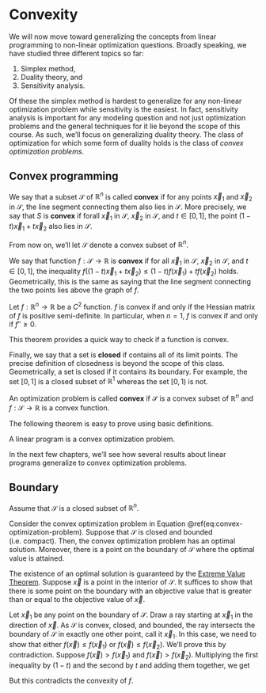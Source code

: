 # Convexity

We will now move toward generalizing the concepts from linear programming to non-linear optimization questions. 
Broadly speaking, we have studied three different topics so far: 

1. Simplex method,
2. Duality theory, and 
3. Sensitivity analysis.

Of these the simplex method is hardest to generalize for any non-linear optimization problem while sensitivity is the easiest. In fact, sensitivity analysis is important for any modeling question and not just optimization problems and the general techniques for it lie beyond the scope of this course. As such, we'll focus on generalizing duality theory. The class of optimization for which some form of duality holds is the class of *convex optimization problems*.


## Convex programming

We say that a subset $\mathcal{S}$ of $\mathbb{R}^n$ is called **convex** if for any points $\vec{x}_1$ and $\vec{x}_2$ in $\mathcal{S}$, the line segment connecting them also lies in $\mathcal{S}$. More precisely, we say that $S$ is **convex** if forall $\vec{x}_1$ in $\mathcal{S}$, $\vec{x}_2$ in $\mathcal{S}$, and $t \in [0,1]$, the point $(1 - t) \vec{x}_1 + t \vec{x}_2$ also lies in $\mathcal{S}$.

From now on, we'll let $\mathcal{S}$ denote a convex subset of $\mathbb{R}^n$.

We say that function $f : \mathcal{S} \to \mathbb{R}$ is **convex** if for all $\vec{x}_1$ in $\mathcal{S}$, $\vec{x}_2$ in $\mathcal{S}$, and $t \in [0,1]$, the inequality $f((1 - t) \vec{x}_1 + t \vec{x}_2) \le (1 - t) f(\vec{x}_1) + t f(\vec{x}_2)$ holds. Geometrically, this is the same as saying that the line segment connecting the two points lies above the graph of $f$.

::: {.theorem #convexity-second-derivative}

Let $f : \mathbb{R}^n \to \mathbb{R}$ be a $C^2$ function. $f$ is convex if and only if the Hessian matrix of $f$ is positive semi-definite. In particular, when $n = 1$, $f$ is convex if and only if $f'' \ge 0$.

:::

This theorem provides a quick way to check if a function is convex. 

Finally, we say that a set is **closed** if contains all of its limit points. The precise definition of closedness is beyond the scope of this class. Geometrically, a set is closed if it contains its boundary. For example, the set $[0,1]$ is a closed subset of $\mathbb{R}^1$ whereas the set $[0,1)$ is not.

An optimization problem 
\begin{equation}
  \begin{array}{ll}
    \mbox{maximize: } & f(x)  \\ 
    \mbox{subject to: } & x \in \mathcal{S} 
  \end{array}
  (\#eq:convex-optimization-problem)
\end{equation}
is called **convex** if $\mathcal{S}$ is a convex subset of $\mathbb{R}^n$ and $f : \mathcal{S} \to \mathbb{R}$ is a convex function.

The following theorem is easy to prove using basic definitions.

::: {.theorem}

A linear program is a convex optimization problem.

:::

In the next few chapters, we'll see how several results about linear programs generalize to convex optimization problems.

## Boundary 

Assume that $\mathcal{S}$ is a closed subset of $\mathbb{R}^n$.

::: {.theorem #optimal-on-boundary}
Consider the convex optimization problem in Equation \@ref(eq:convex-optimization-problem). Suppose that $\mathcal{S}$ is closed and bounded (i.e. compact). Then, the convex optimization problem has an optimal solution. Moreover, there is a point on the boundary of $\mathcal{S}$ where the optimal value is attained.

:::

::: {.proof}

The existence of an optimal solution is guaranteed by the [Extreme Value Theorem](https://en.wikipedia.org/wiki/Extreme_value_theorem).
Suppose $\vec{x}$ is a point in the interior of $\mathcal{S}$. 
It suffices to show that there is some point on the boundary with an objective value that is greater than or equal to the objective value of $\vec{x}$.


Let $\vec{x}_1$ be any point on the boundary of $\mathcal{S}$. Draw a ray starting at $\vec{x}_1$ in the direction of $\vec{x}$. 
As $\mathcal{S}$ is convex, closed, and bounded, the ray intersects the boundary of $\mathcal{S}$ in exactly one other point, call it $\vec{x}_1$. 
In this case, we need to show that either $f(\vec{x}) \le f(\vec{x}_1)$ or $f(\vec{x}) \le f(\vec{x}_2)$.
We'll prove this by contradiction. Suppose $f(\vec{x}) > f(\vec{x}_1)$ and $f(\vec{x}) > f(\vec{x}_2)$. 
Multiplying the first inequality by $(1-t)$ and the second by $t$ and adding them together, we get

\begin{align}
  && (1-t) f(\vec{x}) + t f(\vec{x}) &> (1-t) f(\vec{x}_1) + t f(\vec{x}_2) \\ 
  \implies 
  && f(\vec{x}) &> (1-t) f(\vec{x}_1) + t f(\vec{x}_2) .
\end{align}

But this contradicts the convexity of $f$.
:::